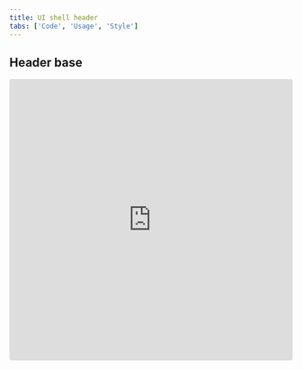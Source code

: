 ```yaml
---
title: UI shell header
tabs: ['Code', 'Usage', 'Style']
---
```


## Header base

<Row>
  <Column offsetLg="4">
    <iframe
      src="https://codesandbox.io/embed/v10-starter-sandbox-kf3h4?fontsize=14&hidenavigation=1&view=preview"
      title="header-base"
      allow="geolocation; microphone; camera; midi; vr; accelerometer; gyroscope; payment; ambient-light-sensor; encrypted-media"
      style="width:100%; height:500px; border:0; border-radius: 4px; overflow:hidden;"
      sandbox="allow-modals allow-forms allow-popups allow-scripts allow-same-origin"
    />
  </Column>
</Row>

## Header with nav

<Row>
  <Column offsetLg="4">
    <iframe
      src="https://codesandbox.io/embed/header-base-v07hj?fontsize=14&hidenavigation=1&view=preview"
      title="header-with-nav"
      allow="geolocation; microphone; camera; midi; vr; accelerometer; gyroscope; payment; ambient-light-sensor; encrypted-media"
      style="width:100%; height:500px; border:0; border-radius: 4px; overflow:hidden;"
      sandbox="allow-modals allow-forms allow-popups allow-scripts allow-same-origin"
    />
  </Column>
</Row>

## Header with actions

<Row>
  <Column offsetLg="4">
    <iframe
      src="https://codesandbox.io/embed/header-with-actions-vh014?fontsize=14&hidenavigation=1&view=preview"
      title="header-with-actions"
      allow="geolocation; microphone; camera; midi; vr; accelerometer; gyroscope; payment; ambient-light-sensor; encrypted-media"
      style="width:100%; height:500px; border:0; border-radius: 4px; overflow:hidden;"
      sandbox="allow-modals allow-forms allow-popups allow-scripts allow-same-origin"
    />
  </Column>
</Row>

## Header with actions and nav

<Row>
  <Column offsetLg="4">
    <iframe
      src="https://codesandbox.io/embed/header-with-actions-and-nav-m0lo2?fontsize=14&hidenavigation=1&view=preview"
      title="header-with-actions-and-nav"
      allow="geolocation; microphone; camera; midi; vr; accelerometer; gyroscope; payment; ambient-light-sensor; encrypted-media"
      style="width:100%; height:500px; border:0; border-radius: 4px; overflow:hidden;"
      sandbox="allow-modals allow-forms allow-popups allow-scripts allow-same-origin"
    />
  </Column>
</Row>

## Header with sidenav

<Row>
  <Column offsetLg="4">
    <iframe
      src="https://codesandbox.io/embed/header-with-sidenav-1u7su?fontsize=14&hidenavigation=1&view=preview"
      title="header-with-sidenav"
      allow="geolocation; microphone; camera; midi; vr; accelerometer; gyroscope; payment; ambient-light-sensor; encrypted-media"
      style="width:100%; height:500px; border:0; border-radius: 4px; overflow:hidden;"
      sandbox="allow-modals allow-forms allow-popups allow-scripts allow-same-origin"
    />
  </Column>
</Row>

## Documentation

<ComponentDocs component="ui-shell" />
